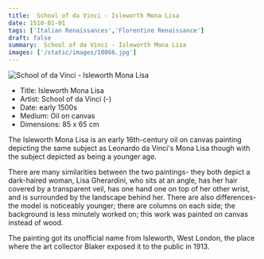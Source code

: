 ```yaml
---
title:  School of da Vinci - Isleworth Mona Lisa
date: 1510-01-01
tags: ['Italian Renaissances','Florentine Renaissance']
draft: false
summary:  School of da Vinci - Isleworth Mona Lisa
images: ['/static/images/10866.jpg']
---
```


![ School of da Vinci - Isleworth Mona Lisa](/static/images/10866.jpg)

* Title: Isleworth Mona Lisa
* Artist:  School of da Vinci (-)
* Date: early 1500s
* Medium: Oil on canvas
* Dimensions: 85 x 65 cm

The Isleworth Mona Lisa is an early 16th-century oil on canvas painting depicting the same subject as Leonardo da Vinci's Mona Lisa though with the subject depicted as being a younger age.

There are many similarities between the two paintings- they both depict a dark-haired woman, Lisa Gherardini, who sits at an angle, has her hair covered by a transparent veil, has one hand one on top of her other wrist, and is surrounded by the landscape behind her. There are also differences- the model is noticeably younger; there are columns on each side; the background is less minutely worked on; this work was painted on canvas instead of wood. 

The painting got its unofficial name from Isleworth, West London, the place where the art collector Blaker exposed it to the public in 1913.
